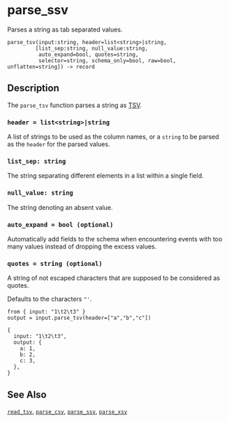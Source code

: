 
# parse_ssv

Parses a string as tab separated values.

```tql
parse_tsv(input:string, header=list<string>|string,
         [list_sep:string, null_value:string,
          auto_expand=bool, quotes=string,
          selector=string, schema_only=bool, raw=bool, unflatten=string]) -> record
```

## Description

The `parse_tsv` function parses a string as [TSV](https://en.wikipedia.org/wiki/Tab-separated_values).

### `header = list<string>|string`

A list of strings to be used as the column names, or a `string` to be parsed
as the `header` for the parsed values.

### `list_sep: string`

The string separating different elements in a list within a single field.

### `null_value: string`

The string denoting an absent value.

### `auto_expand = bool (optional)`

Automatically add fields to the schema when encountering events with too many
values instead of dropping the excess values.

### `quotes = string (optional)`

A string of not escaped characters that are supposed to be considered as quotes.

Defaults to the characters `"'`.

<CommonOptions />


```tql
from { input: "1\t2\t3" }
output = input.parse_tsv(header=["a","b","c"])
```
```tql
{
  input: "1\t2\t3",
  output: {
    a: 1,
    b: 2,
    c: 3,
  },
}
```

## See Also

[`read_tsv`](../operators/read_tsv.mdx), [`parse_csv`](parse_csv.mdx),
[`parse_ssv`](parse_ssv.mdx), [`parse_xsv`](parse_xsv.mdx)
